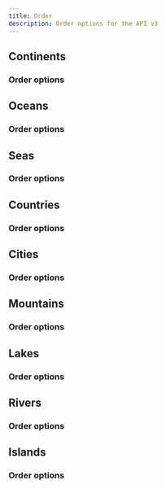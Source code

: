 ```yaml
---
title: Order
description: Order options for the API v3
---
```


## Continents

### Order options

## Oceans

### Order options

## Seas

### Order options

## Countries

### Order options

## Cities

### Order options

## Mountains

### Order options

## Lakes

### Order options

## Rivers

### Order options

## Islands

### Order options
